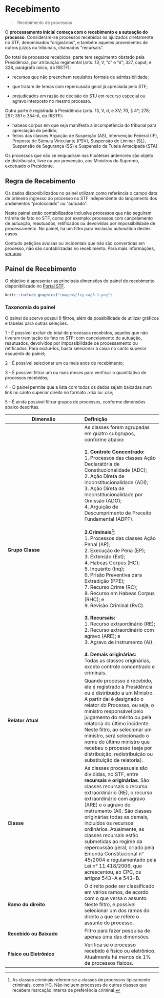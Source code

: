 # Recebimento {#recebimento}

> Recebimento de processos

O **processamento inicial começa com o recebimento e a autuação do processo**. Consideram-se processos recebidos os ajuizados diretamente no STF, denominados “originários”, e também aqueles provenientes de outros juízos ou tribunais, chamados “recursais”.

Do total de processos recebidos, parte tem seguimento obstado pela Presidência, por atribuição regimental (arts. 13, V, “c” e “d”; 327, caput; e 328, parágrafo único, do RISTF): 

- recursos que não preenchem requisitos formais de admissibilidade;

- que tratam de temas com repercussão geral já apreciada pelo STF; 

- prejudicados em razão de decisão do STJ em recurso especial ou agravo interposto no mesmo processo.

Outra parte é registrada à Presidência (arts. 13, V, d, e XV; 70, § 4°; 278; 297; 351 e 354-A, do RISTF): 

- habeas corpus em que seja manifesta a incompetência do tribunal para apreciação do pedido; 
- feitos das classes Arguição de Suspeição (AS), Intervenção Federal (IF), Proposta de Súmula Vinculante (PSV), Suspensão de Liminar (SL), Suspensão de Segurança (SS) e Suspensão de Tutela Antecipada (STA).

Os processos que não se enquadram nas hipóteses anteriores são objeto de distribuição, livre ou por prevenção, aos Ministros do Supremo, excetuado o Presidente.

## Regra de Recebimento

Os dados disponibilizados no painel utilizam como referência o campo data de primeiro ingresso do processo no STF independente do lançamento dos andamentos “protocolado” ou “autuado”.

Neste painel estão contabilizados inclusive processos que não seguiram trâmite de fato no STF, como por exemplo: processos com cancelamento de autuação, reautuados, retificados ou devolvidos por impossibilidade de processamento. No painel, há um filtro para exclusão automática destes casos. 

Contudo petições avulsas ou incidentais que não são convertidas em processo, não são contabilizadas no recebimento. Para mais informações, [ver aqui](#painel-recebimento ).

## Painel de Recebimento {#painel-recebimento}

O objetivo é apresentar as principais dimensões do painel de recebimento disponibilizado no [Portal STF](https://transparencia.stf.jus.br/single/?appid=b282ea92-29ef-4eeb-9676-2b9615ddfabd&sheet=ef87c134-e282-47ac-8f8f-813754f74e76).


```r
knitr::include_graphics("imagens/fig-cap5-1.png")
```

### Taxonomia do painel
O painel de acervo possui 9 filtros, além da possibilidade de utilizar gráficos e tabelas para outras seleções. 

1 - É possível excluir do total de processos recebidos, aqueles que não tiveram tramitação de fato no STF:  com cancelamento de autuação, reautuados, devolvidos por impossibilidade de processamento ou retificados. Para excluí-los, basta selecionar a caixa no canto superior esquerdo do painel;

2 - É possível selecionar um ou mais anos de recebimento;

3 - É possível filtrar um ou mais meses para verificar o quantitativo de processos recebidos;

4 - O painel permite que a lista com todos os dados sejam baixadas num link no canto superior direito no formato .xlsx ou .csv;

5 - É ainda possível filtrar grupos de processos, conforme dimensões abaixo descritas.


| Dimensão | Definição |
|---------- |:--------- |
| **Grupo Classe** | As classes foram agrupadas em quatro subgrupos, conforme abaixo: <br><br>**1. Controle Concentrado:** <br> 1. Processos das classes Ação Declaratória de Constitucionalidade (ADC);<br>2. Ação Direta de Inconstitucionalidade (ADI);<br>3. Ação Direta de Inconstitucionalidade por Omissão (ADO); <br> 4. Arguição de Descumprimento de Preceito Fundamental (ADPF). <br><br> **2.Criminais^[As classes criminais referem-se a classes de processos tipicamente criminais, como HC. Não incluem processos de outras classes que recebem marcação interna de preferência criminal.]:** <br> 1. Processos das classes Ação Penal (AP); <br> 2. Execução de Pena (EP); <br>3. Extensão (Ext); <br>4. Habeas Corpus (HC); <br>5. Inquérito (Inq); <br>6. Prisão Preventiva para Extradição (PPE); <br>7. Recurso Crime (RC); <br>8. Recurso em Habeas Corpus (RHC); e <br>9. Revisão Criminal (RvC). <br><br>**3. Recursais:** <br> 1. Recurso extraordinário (RE); <br> 2. Recurso extraordinário com agravo (ARE); e  <br>3. Agravo de instrumento (AI). <br><br> **4. Demais originárias:**<br> Todas as classes originárias, exceto controle concentrado e criminais.  |
| **Relator Atual** | Quando processo é recebido, ele é registrado à Presidência ou é distribuído a um Ministro. A partir dai é designado o relator do Processo, ou seja, o ministro responsável pelo julgamento do mérito ou pela relatoria do último incidente. Neste filtro, ao selecionar um ministro, será selecionado o nome do último ministro que recebeu o processo (seja por distribuição, redistribuição ou substituição de relatoria). |
| **Classe** | As classes processuais são divididas, no STF, entre **recursais** e **originárias**. São classes recursais o recurso extraordinário (RE), o recurso extraordinário com agravo (ARE) e o agravo de instrumento (AI). São classes originárias todas as demais, incluídos os recursos ordinários. Atualmente, as classes recursais estão submetidas ao regime da repercussão geral, criado pela Emenda Constitucional n° 45/2004 e regulamentado pela Lei n° 11.418/2006, que acrescentou, ao CPC, os artigos 543-A e 543-B. |
| **Ramo do direito** | O direito pode ser classificado em vários ramos, de acordo com o que versa o assunto. Neste filtro, é possível selecionar um dos ramos do direito a que se refere o assunto do processo. |
| **Recebido ou Baixado** | Filtro para fazer pesquisa de apenas uma das dimensões. |
| **Físico ou Eletrônico** | Verifica se o processo recebido é físico ou eletrônico. Atualmente há menos de 1% de processos físicos. |
